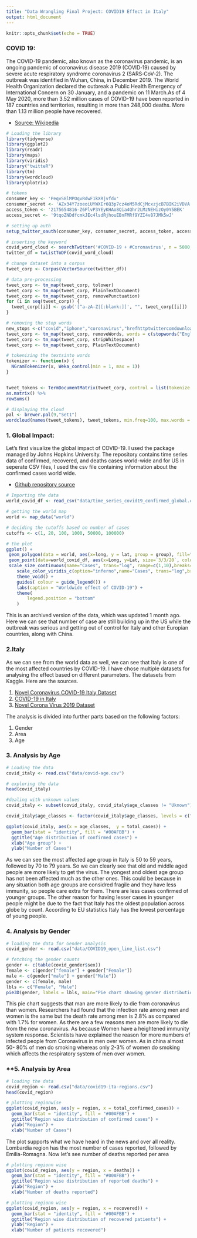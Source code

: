 ```yaml
---
title: "Data Wrangling Final Project: COVID19 Effect in Italy"
output: html_document
---
```


```r
knitr::opts_chunk$set(echo = TRUE)
```

### **COVID 19:**
The COVID-19 pandemic, also known as the coronavirus pandemic, is an ongoing pandemic of coronavirus disease 2019 (COVID‑19) caused by severe acute respiratory syndrome coronavirus 2 (SARS‑CoV‑2). The outbreak was identified in Wuhan, China, in December 2019. The World Health Organization declared the outbreak a Public Health Emergency of International Concern on 30 January, and a pandemic on 11 March.As of 4 May 2020, more than 3.52 million cases of COVID-19 have been reported in 187 countries and territories, resulting in more than 248,000 deaths. More than 1.13 million people have recovered.

* [Source: Wikipedia](https://en.wikipedia.org/wiki/COVID-19_pandemic)

```r
# Loading the library
library(tidyverse)
library(ggplot2)
library(readr)
library(maps)
library(viridis)
library("twitteR")
library(tm)
library(wordcloud)
library(plotrix)
```

```r
# tokens
consumer_key <- 'PeqvS8lMPOqvRdwF1kXRjvfdv'
consumer_secret <- 'AZx34Y7zoeoiUYWXEr6Q3p7cz4oM5RdCjMcxzjcB7BIK2iVDVA'
access_token <- '2175654816-Z6PlvP3YEyKHAo8Qia4Qhr2LMzNEHizOy0Y5BEK'
access_secret <- '9tqoZNDdfcmkJEc4lsdRjhouEBnFMRf9YZI4v87JMk5wJ'

# setting up auth
setup_twitter_oauth(consumer_key, consumer_secret, access_token, access_secret)

# inserting the keyword
covid_word_cloud <- searchTwitter('#COVID-19 + #Coronavirus', n = 5000, since = '2020-01-30', retryOnRateLimit = 1e3)
twitter_df = twListToDF(covid_word_cloud)
```

```r
# change dataset into a corpus
tweet_corp <- Corpus(VectorSource(twitter_df))

# data pre-processing
tweet_corp <- tm_map(tweet_corp, tolower)
tweet_corp <- tm_map(tweet_corp, PlainTextDocument)
tweet_corp <- tm_map(tweet_corp, removePunctuation)
for (i in seq(tweet_corp)) {
  tweet_corp[[i]] <- gsub('[^a-zA-Z|[:blank:]]', "", tweet_corp[[i]])
}

# removing the stop words
new_stops <-c("covid","iphone","coronavirus","hrefhttptwittercomdownloadandroid","relnofollowtwitter","androida","hrefhttptwittercomdownloadiphone","relnofollowtwitter","iphonea","web","rt","chuonlinenews","hrefhttpsmobiletwittercom","hrefhttptwittercomdownloadipad","bharianmy","lebih","berbanding","dijangkiti","kumpulan","mudah","terdedah","covidhttpstcoigdxdtmvrg","hrefhttpsabouttwittercomproductstweetdeck", "darah","appa","zealand","http","nota","href","follow","ufabu")
tweet_corp <- tm_map(tweet_corp, removeWords, words = c(stopwords("English"), stopwords("Spanish"), new_stops))
tweet_corp <- tm_map(tweet_corp, stripWhitespace)
tweet_corp <- tm_map(tweet_corp, PlainTextDocument)

# tokenizing the textsinto words
tokenizer <- function(x) {
  NGramTokenizer(x, Weka_control(min = 1, max = 1))
}


tweet_tokens <- TermDocumentMatrix(tweet_corp, control = list(tokenize = tokenizer)) %>%
as.matrix() %>%
rowSums()

# displaying the cloud
pal <- brewer.pal(9,"Set1")
wordcloud(names(tweet_tokens), tweet_tokens, min.freq=100, max.words = 350, random.order=TRUE,random.color = TRUE, rot.per=.15, colors = pal,scale = c(5,1))
```


### **1. Global Impact:**
Let's first visualize the global impact of COVID-19. I used the package managed by Johns Hopkins University. The repository contains time series data of confirmed, recovered, and deaths cases world-wide and for US in seperate CSV files, I used the csv file containing information about the confirmed cases world wide. 

* [Github repository source](https://github.com/CSSEGISandData/COVID-19/tree/master/csse_covid_19_data/csse_covid_19_time_series)



```r
# Importing the data
world_covid_df <- read_csv("data/time_series_covid19_confirmed_global.csv")

# getting the world map
world <- map_data("world")

# deciding the cutoffs based on number of cases
cutoffs <- c(1, 20, 100, 1000, 50000, 100000)
```


```r
# the plot
ggplot() +
 geom_polygon(data = world, aes(x=long, y = lat, group = group), fill="grey", alpha=0.3) +
 geom_point(data=world_covid_df, aes(x=Long, y=Lat, size=`3/3/20`, color=`3/3/20`),stroke=F, alpha=0.7) +
 scale_size_continuous(name="Cases", trans="log", range=c(1,10),breaks=cutoffs, labels = c("1-19", "20-99", "100-999", "1,000-49,999", "50,000-99,999","1,00,000+")) +
    scale_color_viridis_c(option="inferno",name="Cases", trans="log",breaks=cutoffs, labels = c("1-19", "20-99", "100-999", "1,000-49,999", "50,000-99,999","1,00,000+")) +
    theme_void() + 
    guides( colour = guide_legend()) +
    labs(caption = "Worldwide effect of COVID-19") +
    theme(
        legend.position = "bottom"
    )
```

This is an archived version of the data, which was updated 1 month ago. Here we can see that number of case are still building up in the US while the outbreak was serious and getting out of control for Italy and other Europian countries, along with China. 

### **2.Italy**

As we can see from the world data as well, we can see that Italy is one of the most affected countries by COVID-19. I have chose multiple datasets for analysing the effect based on different parameters. The datasets from Kaggle. Here are the sources.

1. [Novel Coronavirus COVID-19 Italy Dataset](https://www.kaggle.com/virosky/italy-covid19)
1. [COVID-19 in Italy](https://www.kaggle.com/sudalairajkumar/covid19-in-italy)
1. [Novel Corona Virus 2019 Dataset](https://www.kaggle.com/sudalairajkumar/novel-corona-virus-2019-dataset)

The analysis is divided into further parts based on the following factors: 

1. Gender
1. Area
1. Age

### **3. Analysis by Age**
```r
# Loading the data
covid_italy <- read.csv("data/covid-age.csv")

# exploring the data
head(covid_italy)

#dealing with unknown values 
covid_italy <- subset(covid_italy, covid_italy$age_classes != "Uknown")

covid_italy$age_classes <- factor(covid_italy$age_classes, levels = c("0-9", "10-19", "20-29", "30-39", "40-49","50-59","60-69","70-79","80-89",">90"))
```

```r
ggplot(covid_italy, aes(x = age_classes,  y = total_cases)) +
  geom_bar(stat = "identity", fill = "#00AFBB") +
  ggtitle("Age distribution of confirmed cases") + 
  xlab("Age group") +
  ylab("Number of Cases")
```

As we can see the most affected age group in Italy is 50 to 59 years, followed by 70 to 79 years. So we can clearly see that old and middle aged people are more likely to get the virus. The yongest and oldest age group has not been affected much as the other ones. This could be because in any situation both age groups are considred fragile and they have less immunity, so people care extra for them. There are less cases confirmed of younger groups. The other reason for having lesser cases in younger people might be due to the fact that Italy has the oldest population across globe by count. According to EU statistics Italy has the lowest percentage of young people. 

### **4. Analysis by Gender**
```r
# loading the data for Gender analysis
covid_gender <- read.csv("data/COVID19_open_line_list.csv")

# fetching the gender counts
gender <- c(table(covid_gender$sex))
female <- c(gender["female"] + gender["Female"])
male <- c(gender["male"] + gender["Male"])
gender <- c(female, male)
lbls <- c("Female", "Male")
pie3D(gender, labels = lbls, main="Pie chart showing gender distribution")
```

This pie chart suggests that man are more likely to die from coronavirus than women. Researchers had found that the infection rate among men and women is the same but the death rate among men is 2.8% as compared with 1.7% for women. As there are a few reasons men are more likely to die from the new coronavirus. As because Women have a heightened immunity system response. Scientists have explained the reason for more numbers of infected people from Coronavirus in men over women. As in china almost 50- 80% of men do smoking whereas only 2-3% of women do smoking which affects the respiratory system of men over women.


### **5. Analysis by Area
```r
# loading the data
covid_region <- read.csv("data/covid19-ita-regions.csv")
head(covid_region)

# plotting regionwise
ggplot(covid_region, aes(y = region, x = total_confirmed_cases)) +
  geom_bar(stat = "identity", fill = "#00AFBB") +
  ggtitle("Region wise distribution of confirmed cases") + 
  ylab("Region") +
  xlab("Number of Cases")
```

The plot supports what we have heard in the news and over all reality. Lombardia region has the most number of cases reported, followed by Emilia-Romagna. Now let's see number of deaths reported per area

```r
# plotting regionn wise
ggplot(covid_region, aes(y = region, x = deaths)) +
  geom_bar(stat = "identity", fill = "#00AFBB") +
  ggtitle("Region wise distribution of reported deaths") + 
  ylab("Region") +
  xlab("Number of deaths reported")
```

```r
# plotting regionn wise
ggplot(covid_region, aes(y = region, x = recovered)) +
  geom_bar(stat = "identity", fill = "#00AFBB") +
  ggtitle("Region wise distribution of recovered patients") + 
  ylab("Region") +
  xlab("Number of patients recovered")
```


